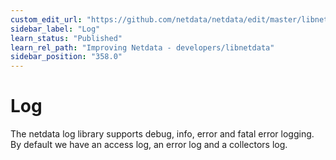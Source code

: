 ```yaml
---
custom_edit_url: "https://github.com/netdata/netdata/edit/master/libnetdata/log/README.md"
sidebar_label: "Log"
learn_status: "Published"
learn_rel_path: "Improving Netdata - developers/libnetdata"
sidebar_position: "358.0"
---
```



# Log

The netdata log library supports debug, info, error and fatal error logging. 
By default we have an access log, an error log and a collectors log. 


